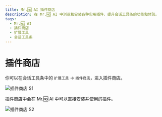 ```yaml
---
title: Mr.🆖 AI 插件商店
description: 在 Mr.🆖 AI 中浏览和安装各种实用插件，提升会话工具条的功能和体验。
tags:
  - Mr.🆖 AI
  - 插件商店
  - 扩展工具
  - 会话工具条
---
```


# 插件商店

你可以在会话工具条中的 `扩展工具` -> `插件商店`，进入插件商店。

<Image
  alt="插件商店 S1"
  height={472}
  src="https://github.com/lobehub/lobe-chat/assets/28616219/ab4e60d0-1293-49ac-8798-cb29b3b789e6"
/>

插件商店中会在 Mr.🆖 AI 中可以直接安装并使用的插件。

<Image
  alt="插件商店 S2"
  height={472}
  src="https://github.com/lobehub/lobe-chat/assets/28616219/d7a5d821-116f-4be6-8a1a-38d81a5ea0ea"
/>
